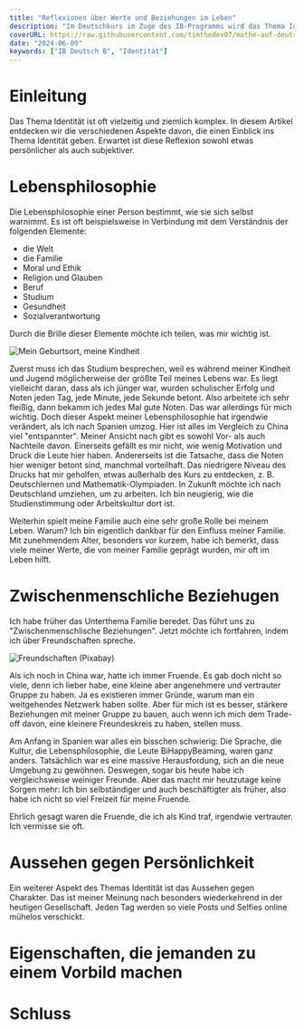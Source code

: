 ```yaml
---
title: "Reflexionen über Werte und Beziehungen im Leben"
description: "Im Deutschkurs im Zuge des IB-Programms wird das Thema Identität beredet. Natürlich gibt es einige Fragen davon, die man vielleicht selten bedenkt, aber ich möchte durch diesen Beitrag ein paar persönliche Ansichten teilen."
coverURL: https://raw.githubusercontent.com/timthedev07/mathe-auf-deutsch/dev/images/thumbnails/identitaet-cover.jpg
date: "2024-06-09"
keywords: ["IB Deutsch B", "Identität"]
---
```



# Einleitung

Das Thema Identität ist oft vielzeitig und ziemlich komplex. In diesem Artikel entdecken wir die verschiedenen Aspekte davon, die einen Einblick ins Thema Identität geben. Erwartet ist diese Reflexion sowohl etwas persönlicher als auch subjektiver.

# Lebensphilosophie

Die Lebensphilosophie einer Person bestimmt, wie sie sich selbst warnimmt. Es ist oft beispielsweise in Verbindung mit dem Verständnis der folgenden Elemente:

- die Welt
- die Familie
- Moral und Ethik
- Religion und Glauben
- Beruf
- Studium
- Gesundheit
- Sozialverantwortung

Durch die Brille dieser Elemente möchte ich teilen, was mir wichtig ist.

<Img
  src="https://raw.githubusercontent.com/timthedev07/mathe-auf-deutsch/dev/images/content/20240610/home.jpg"
  width={1920}
  height={1246}
  alt="Mein Geburtsort, meine Kindheit"
/>

Zuerst muss ich das Studium besprechen, weil es während meiner Kindheit und Jugend möglicherweise der größte Teil meines Lebens war. Es liegt vielleicht daran, dass als ich jünger war, wurden schulischer Erfolg und Noten jeden Tag, jede Minute, jede Sekunde betont. Also arbeitete ich sehr fleißig, dann bekamm ich jedes Mal gute Noten. Das war allerdings für mich wichtig. Doch dieser Aspekt meiner Lebensphilosophie hat irgendwie verändert, als ich nach Spanien umzog. Hier ist alles im Vergleich zu China viel "entspannter". Meiner Ansicht nach gibt es sowohl Vor- als auch Nachteile davon. Einerseits gefällt es mir nicht, wie wenig Motivation und Druck die Leute hier haben. Andererseits ist die Tatsache, dass die Noten hier weniger betont sind, manchmal vorteilhaft. Das niedrigere Niveau des Drucks hat mir geholfen, etwas außerhalb des Kurs zu entdecken, z. B. Deutschlernen und Mathematik-Olympiaden. In Zukunft möchte ich nach Deutschland umziehen, um zu arbeiten. Ich bin neugierig, wie die Studienstimmung oder Arbeitskultur dort ist.

Weiterhin spielt meine Familie auch eine sehr große Rolle bei meinem Leben. Warum? Ich bin eigentlich dankbar für den Einfluss meiner Familie. Mit zunehmendem Alter, besonders vor kurzem, habe ich bemerkt, dass viele meiner Werte, die von meiner Familie geprägt wurden, mir oft im Leben hilft.

# Zwischenmenschliche Beziehugen

Ich habe früher das Unterthema Familie beredet. Das führt uns zu "Zwischenmenschlische Beziehungen". Jetzt möchte ich fortfahren, indem ich über Freundschaften spreche.

<Img
  src="https://raw.githubusercontent.com/timthedev07/mathe-auf-deutsch/dev/images/content/20240610/freundschaft.jpg"
  width={1920}
  height={1080}
  alt="Freundschaften (Pixabay)"
/>

Als ich noch in China war, hatte ich immer Fruende. Es gab doch nicht so viele, denn ich lieber habe, eine kleine aber angenehmere und vertrauter Gruppe zu haben. Ja es existieren immer Gründe, warum man ein weitgehendes Netzwerk haben sollte. Aber für mich ist es besser, stärkere Beziehungen mit meiner Gruppe zu bauen, auch wenn ich mich dem Trade-off davon, eine kleinere Freundeskreis zu haben, stellen muss.

Am Anfang in Spanien war alles ein bisschen schwierig: Die Sprache, die Kultur, die Lebensphilosophie, die Leute BiHappyBeaming, waren ganz anders. Tatsächlich war es eine massive Herausfordung, sich an die neue Umgebung zu gewöhnen. Deswegen, sogar bis heute habe ich vergleichsweise weiniger Freunde. Aber das macht mir heutzutage keine Sorgen mehr: Ich bin selbständiger und auch beschäftigter als früher, also habe ich nicht so viel Freizeit für meine Fruende.

Ehrlich gesagt waren die Fruende, die ich als Kind traf, irgendwie vertrauter. Ich vermisse sie oft.

# Aussehen gegen Persönlichkeit

Ein weiterer Aspekt des Themas Identität ist das Aussehen gegen Charakter. Das ist meiner Meinung nach besonders wiederkehrend in der heutigen Gesellschaft. Jeden Tag werden so viele Posts und Selfies online mühelos verschickt.

# Eigenschaften, die jemanden zu einem Vorbild machen

# Schluss
